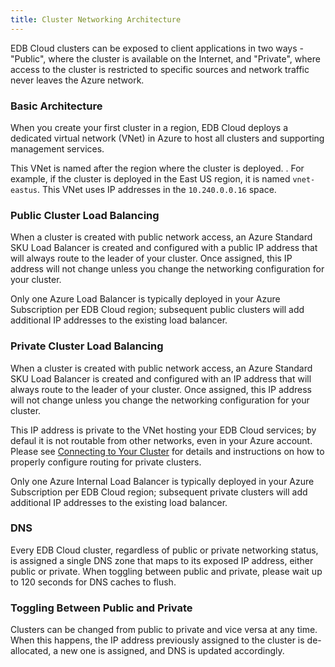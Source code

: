 ```yaml
---
title: Cluster Networking Architecture
---
```


EDB Cloud clusters can be exposed to client applications in two ways -
"Public", where the cluster is available on the Internet, and
"Private", where access to the cluster is restricted to specific
sources and network traffic never leaves the Azure network.

### Basic Architecture

When you create your first cluster in a region, EDB Cloud deploys a
dedicated virtual network (VNet) in Azure to host all clusters and
supporting management services.

This VNet is named after the region where the cluster is deployed. .
For example, if the cluster is deployed in the East US region, it is
named `vnet-eastus`. This VNet uses IP addresses in the
`10.240.0.0.16` space.

### Public Cluster Load Balancing

When a cluster is created with public network access, an Azure
Standard SKU Load Balancer is created and configured with a public IP
address that will always route to the leader of your cluster. Once
assigned, this IP address will not change unless you change the
networking configuration for your cluster.

Only one Azure Load Balancer is typically deployed in your Azure
Subscription per EDB Cloud region; subsequent public clusters will add
additional IP addresses to the existing load balancer.

### Private Cluster Load Balancing

When a cluster is created with public network access, an Azure
Standard SKU Load Balancer is created and configured with an IP
address that will always route to the leader of your cluster. Once
assigned, this IP address will not change unless you change the
networking configuration for your cluster.

This IP address is private to the VNet hosting your EDB Cloud
services; by defaul it is not routable from other networks, even in
your Azure account. Please see [Connecting to Your
Cluster](../../connecting_your_cluster/) for details and instructions
on how to properly configure routing for private clusters.

Only one Azure Internal Load Balancer is typically deployed in your
Azure Subscription per EDB Cloud region; subsequent private clusters
will add additional IP addresses to the existing load balancer.

### DNS

Every EDB Cloud cluster, regardless of public or private networking
status, is assigned a single DNS zone that maps to its exposed IP
address, either public or private. When toggling between public and
private, please wait up to 120 seconds for DNS caches to flush.

### Toggling Between Public and Private

Clusters can be changed from public to private and vice versa at any
time. When this happens, the IP address previously assigned to the
cluster is de-allocated, a new one is assigned, and DNS is updated
accordingly.


